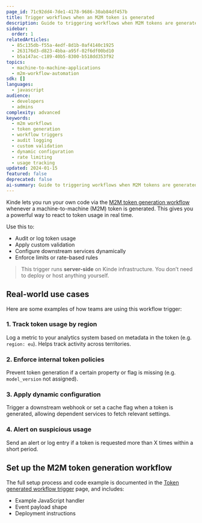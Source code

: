 ```yaml
---
page_id: 71c92dd4-7de1-4178-9686-30ab84df457b
title: Trigger workflows when an M2M token is generated
description: Guide to triggering workflows when M2M tokens are generated including real-time token usage tracking, custom validation, and dynamic service configuration
sidebar:
  order: 1
relatedArticles:
  - 85c135db-f55a-4edf-8d1b-0af4140c1925
  - 263176d3-d823-4bba-a95f-02f6df00bd10
  - b5a147ac-c189-40b5-8300-b518dd353f92
topics:
  - machine-to-machine-applications
  - m2m-workflow-automation
sdk: []
languages:
  - javascript
audience:
  - developers
  - admins
complexity: advanced
keywords:
  - m2m workflows
  - token generation
  - workflow triggers
  - audit logging
  - custom validation
  - dynamic configuration
  - rate limiting
  - usage tracking
updated: 2024-01-15
featured: false
deprecated: false
ai-summary: Guide to triggering workflows when M2M tokens are generated including real-time token usage tracking, custom validation, and dynamic service configuration.
---
```


Kinde lets you run your own code via the [M2M token generation workflow](/workflows/example-workflows/m2m-token-generation-workflow/) whenever a machine-to-machine (M2M) token is generated. This gives you a powerful way to react to token usage in real time.

Use this to:
- Audit or log token usage
- Apply custom validation
- Configure downstream services dynamically
- Enforce limits or rate-based rules

> This trigger runs **server-side** on Kinde infrastructure. You don’t need to deploy or host anything yourself.

## Real-world use cases

Here are some examples of how teams are using this workflow trigger:

### 1. Track token usage by region
Log a metric to your analytics system based on metadata in the token (e.g. `region: eu`). Helps track activity across territories.

### 2. Enforce internal token policies
Prevent token generation if a certain property or flag is missing (e.g. `model_version` not assigned).

### 3. Apply dynamic configuration
Trigger a downstream webhook or set a cache flag when a token is generated, allowing dependent services to fetch relevant settings.

### 4. Alert on suspicious usage
Send an alert or log entry if a token is requested more than X times within a short period.

## Set up the M2M token generation workflow

The full setup process and code example is documented in the [Token generated workflow trigger](/workflows/example-workflows/m2m-token-generation-workflow/) page, and includes:

- Example JavaScript handler
- Event payload shape
- Deployment instructions
